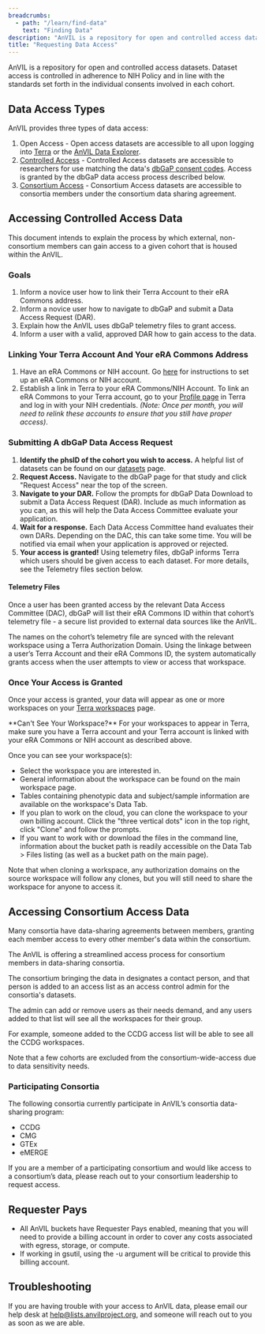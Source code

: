 ```yaml
---
breadcrumbs:
  - path: "/learn/find-data"
    text: "Finding Data"
description: "AnVIL is a repository for open and controlled access datasets. Dataset access is controlled in adherence to NIH Policy and in line with the standards set forth in the individual consents involved in each cohort."
title: "Requesting Data Access"
---
```


<Alert icon={false} severity="info">
  AnVIL is a repository for open and controlled access datasets. Dataset access
  is controlled in adherence to NIH Policy and in line with the standards set
  forth in the individual consents involved in each cohort.
</Alert>

## Data Access Types

AnVIL provides three types of data access:

1. Open Access - Open access datasets are accessible to all upon logging
   into [Terra](https://anvil.terra.bio/#workspaces) or the [AnVIL Data Explorer](https://explore.anvilproject.org).
1. [Controlled Access](/learn/find-data/requesting-data-access#accessing-controlled-access-data) - Controlled Access datasets are accessible to researchers for
   use matching the data's [dbGaP consent codes](https://www.ncbi.nlm.nih.gov/pmc/articles/PMC4721915/). Access is
   granted by the dbGaP data access process described below.
1. [Consortium Access](/learn/find-data/requesting-data-access#accessing-consortium-access-data) - Consortium Access datasets are accessible to consortia
   members under the consortium data sharing agreement.

## Accessing Controlled Access Data

This document intends to explain the process by which external, non-consortium members can gain access to a given cohort
that is housed within the AnVIL.

### Goals

1. Inform a novice user how to link their Terra Account to their eRA Commons address.
1. Inform a novice user how to navigate to dbGaP and submit a Data Access Request (DAR).
1. Explain how the AnVIL uses dbGaP telemetry files to grant access.
1. Inform a user with a valid, approved DAR how to gain access to the data.

### Linking Your Terra Account And Your eRA Commons Address

1. Have an eRA Commons or NIH account. Go [here](https://wiki.nci.nih.gov/display/TCGA/Application+Process) for
   instructions to set up an eRA Commons or NIH account.
1. Establish a link in Terra to your eRA Commons/NIH Account. To link an eRA Commons to your Terra account, go to
   your [Profile page](https://anvil.terra.bio/#profile) in Terra and log in with your NIH credentials. _(Note: Once per
   month, you will need to relink these accounts to ensure that you still have proper access)_.

### Submitting A dbGaP Data Access Request

1. **Identify the phsID of the cohort you wish to access.** A helpful list of datasets can be found on
   our [datasets]({portalURL}/data/consortia) page.
1. **Request Access.** Navigate to the dbGaP page for that study and click "Request Access" near the top of the screen.
1. **Navigate to your DAR.** Follow the prompts for dbGaP Data Download to submit a Data Access Request (DAR). Include
   as much information as you can, as this will help the Data Access Committee evaluate your application.
1. **Wait for a response.** Each Data Access Committee hand evaluates their own DARs. Depending on the DAC, this can
   take some time. You will be notified via email when your application is approved or rejected.
1. **Your access is granted!** Using telemetry files, dbGaP informs Terra which users should be given access to each
   dataset. For more details, see the Telemetry files section below.

#### Telemetry Files

Once a user has been granted access by the relevant Data Access Committee (DAC), dbGaP will list their eRA Commons ID
within that cohort’s telemetry file - a secure list provided to external data sources like the AnVIL.

The names on the cohort’s telemetry file are synced with the relevant workspace using a Terra Authorization Domain.
Using the linkage between a user’s Terra Account and their eRA Commons ID, the system automatically grants access when
the user attempts to view or access that workspace.

### Once Your Access is Granted

Once your access is granted, your data will appear as one or more workspaces on
your [Terra workspaces](https://anvil.terra.bio/#workspaces) page.

<Alert severity="warning">
  **Can't See Your Workspace?** For your workspaces to appear in Terra, make
  sure you have a Terra account and your Terra account is linked with your eRA
  Commons or NIH account as described above.
</Alert>

Once you can see your workspace(s):

- Select the workspace you are interested in.
- General information about the workspace can be found on the main workspace page.
- Tables containing phenotypic data and subject/sample information are available on the workspace's Data Tab.
- If you plan to work on the cloud, you can clone the workspace to your own billing account. Click the "three vertical
  dots" icon in the top right, click "Clone" and follow the prompts.
- If you want to work with or download the files in the command line, information about the bucket path is readily
  accessible on the Data Tab > Files listing (as well as a bucket path on the main page).

<Alert severity="warning">
  Note that when cloning a workspace, any authorization domains on the source
  workspace will follow any clones, but you will still need to share the
  workspace for anyone to access it.
</Alert>

## Accessing Consortium Access Data

Many consortia have data-sharing agreements between members, granting each member access to every other member's data
within the consortium.

The AnVIL is offering a streamlined access process for consortium members in data-sharing consortia.

The consortium bringing the data in designates a contact person, and that person is added to an access list as an access
control admin for the consortia's datasets.

The admin can add or remove users as their needs demand, and any users added to that list will see all the workspaces
for their group.

For example, someone added to the CCDG access list will be able to see all the CCDG workspaces.

<Alert severity="warning">
  Note that a few cohorts are excluded from the consortium-wide-access due to
  data sensitivity needs.
</Alert>

### Participating Consortia

The following consortia currently participate in AnVIL’s consortia data-sharing program:

- CCDG
- CMG
- GTEx
- eMERGE

If you are a member of a participating consortium and would like access to a consortium’s data, please reach out to your
consortium leadership to request access.

## Requester Pays

- All AnVIL buckets have Requester Pays enabled, meaning that you will need to provide a billing account in order to
  cover any costs associated with egress, storage, or compute.
- If working in gsutil, using the -u argument will be critical to provide this billing account.

## Troubleshooting

If you are having trouble with your access to AnVIL data, please email our help desk
at [help@lists.anvilproject.org]({anvilHelp}), and someone will reach out to you as soon as we are
able.
